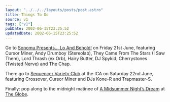```yaml
---
layout: "../../../layouts/posts/post.astro"
title: Things To Do
source: v1
tags: ["v1"]
pubDate: 2002-06-15T23:25:52
updatedDate: 2002-06-15T23:25:52
---
```


Go to [Sonomu Presents&#8230; Lo And Behold!][1] on Friday 21st June, featuring Cursor Miner, Andy Drumboy (Stereolab), They Came From The Stars (I Saw Them), Lord Thrash (ex Orb), Hairy Butter, DJ Spykid, Cherrystones (Twisted Nerve) and The Chap.

Then: go to [Sequencer Variety Club][2] at the ICA on Saturday 22nd June, featuring Crossover, Cursor Miner and DJs Kone-R and Trapmaster-S.

Finally: pop along to the midnight matinee of [A Midsummer Night&#8217;s Dream][3] at [The Globe][4].

[1]: http://party.sonomu.net/ "Sonomu Presents... Lo And Behold!"
[2]: http://www.ica.org.uk/index.cfm?articleid=5543 "Sequencer Variety Club: Crossover"
[3]: http://195.167.241.43/globe/Theatre/dream/dream-right.htm "A Midsummer Night's Dream 23:59 performance"
[4]: http://www.shakespeares-globe.org/
